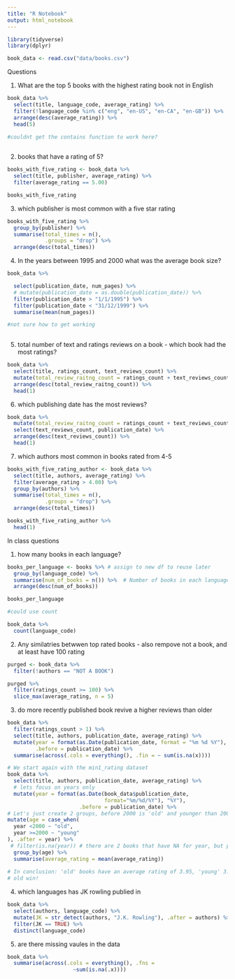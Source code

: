 ```yaml
---
title: "R Notebook"
output: html_notebook
---
```


```r
library(tidyverse)
library(dplyr)
```

```r
book_data <- read.csv("data/books.csv")
```


Questions 

1. What are the top 5 books with the highest rating book not in English

```r

book_data %>% 
  select(title, language_code, average_rating) %>% 
  filter(!language_code %in% c("eng", "en-US", "en-CA", "en-GB")) %>% 
  arrange(desc(average_rating)) %>% 
  head(5)

#couldnt get the contains function to work here?
  
```

2.  books that have a rating of 5?  

```r
books_with_five_rating <- book_data %>% 
  select(title, publisher, average_rating) %>% 
  filter(average_rating == 5.00)

books_with_five_rating

```
3. which publisher is most common with a five star rating 

```r
books_with_five_rating %>% 
  group_by(publisher) %>% 
  summarise(total_times = n(),
            .groups = "drop") %>% 
  arrange(desc(total_times))
```

4. In the years between 1995 and 2000 what was the average book size?

```r

book_data %>% 

  select(publication_date, num_pages) %>% 
  # mutate(publication_date = as.double(publication_date)) %>% 
  filter(publication_date > "1/1/1995") %>% 
  filter(publication_date < "31/12/1999") %>% 
  summarise(mean(num_pages))

#not sure how to get working 
         
```


5. total number of text and ratings reviews on a book - which book had the most ratings? 

```r
book_data %>% 
  select(title, ratings_count, text_reviews_count) %>% 
  mutate(total_review_raitng_count = ratings_count + text_reviews_count) %>% 
  arrange(desc(total_review_raitng_count)) %>% 
  head(1)
```

6. which publishing date has the most reviews?

```r
book_data %>% 
  mutate(total_review_raitng_count = ratings_count + text_reviews_count) %>% 
  select(text_reviews_count, publication_date) %>% 
  arrange(desc(text_reviews_count)) %>% 
  head(1)
```
7. which authors most common in books rated from 4-5

```r
books_with_five_rating_author <- book_data %>% 
  select(title, authors, average_rating) %>% 
  filter(average_rating > 4.00) %>% 
  group_by(authors) %>% 
  summarise(total_times = n(),
            .groups = "drop") %>% 
  arrange(desc(total_times))

books_with_five_rating_author %>% 
  head(1)
```


In class questions 

1. how many books in each language?

```r

books_per_language <- books %>% # assign to new df to reuse later
  group_by(language_code) %>% 
  summarise(num_of_books = n()) %>%  # Number of books in each language
  arrange(desc(num_of_books))

books_per_language

#could use count

book_data %>% 
  count(language_code)

```

2. Any similatries betwwen top rated books - also rempove not a book, and at least have 100 rating

```r

purged <- book_data %>% 
  filter(!authors == "NOT A BOOK")

purged %>% 
  filter(ratings_count >= 100) %>% 
  slice_max(average_rating, n = 5)

```
3. do more recently published book revive a higher reviews than older 

```r
book_data %>% 
  filter(ratings_count > 1) %>% 
  select(title, authors, publication_date, average_rating) %>% 
  mutate(year = format(as.Date(publication_date, format = "%m %d %Y"), "%Y"), 
         .before = publication_date) %>% 
  summarise(across(.cols = everything(), .fin = ~ sum(is.na(x))))


```

```r
# We start again with the min1_rating dataset
book_data %>% 
  select(title, authors, publication_date, average_rating) %>% 
  # lets focus on years only
  mutate(year = format(as.Date(book_data$publication_date,
                               format="%m/%d/%Y"), "%Y"),
                       .before = publication_date) %>% 
# Let's just create 2 groups, before 2000 is 'old' and younger than 2000 'new'
mutate(age = case_when(
  year <2000 ~ "old",
  year >=2000 ~ "young"
), .after = year) %>% 
 # filter(is.na(year)) # there are 2 books that have NA for year, but publication date is like normal?!
  group_by(age) %>% 
  summarise(average_rating = mean(average_rating))
  
# In conclusion: 'old' books have an average rating of 3.95, 'young' 3.93
# old win!
```
4. which languages has JK rowling publied in

```r
book_data %>% 
  select(authors, language_code) %>% 
  mutate(JK = str_detect(authors, "J.K. Rowling"), .after = authors) %>% 
  filter(JK == TRUE) %>% 
  distinct(language_code)

```

5. are there missing vaules in the data 

```r
book_data %>% 
  summarise(across(.cols = everything(), .fns = 
                     ~sum(is.na(.x))))
```

